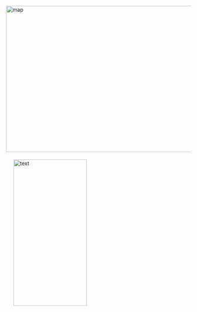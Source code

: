
<br>
<br>
<br>
<br>
<br>


<img border="0" alt="map" src="price_wine_white.png" width="600" height="400"><img style="margin:20px 20px 20px 20px" alt="text" src="text2.1.png" width="200" height="400">